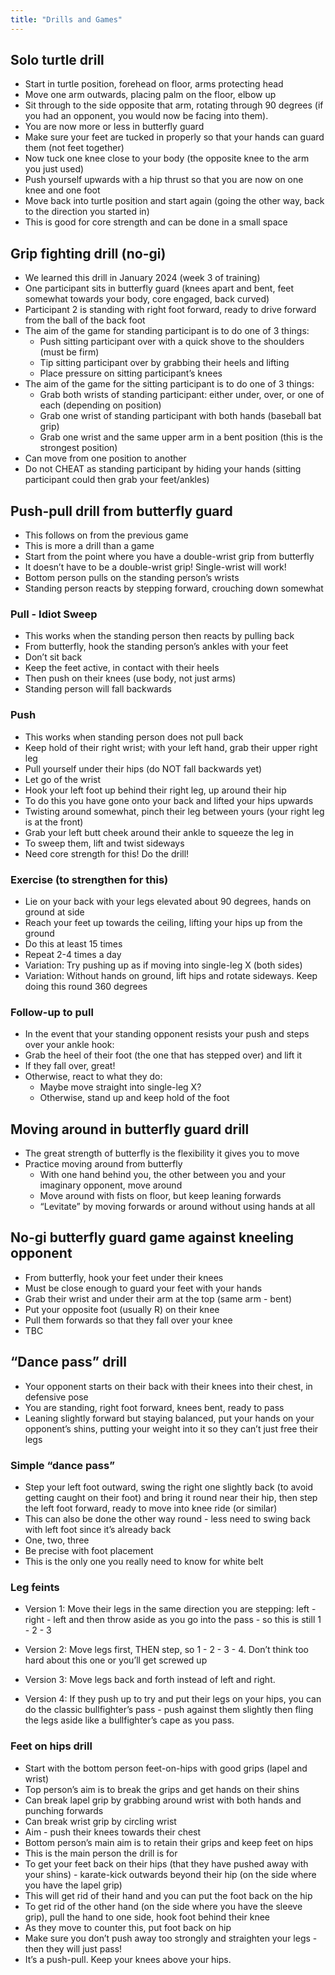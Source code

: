 ```yaml
---
title: "Drills and Games"
---
```


## Solo turtle drill 

- Start in turtle position, forehead on floor, arms protecting head
- Move one arm outwards, placing palm on the floor, elbow up
- Sit through to the side opposite that arm, rotating through 90 degrees (if you had an opponent, you would now be facing into them). 
- You are now more or less in butterfly guard 
- Make sure your feet are tucked in properly so that your hands can guard them (not feet together)
- Now tuck one knee close to your body (the opposite knee to the arm you just used)
- Push yourself upwards with a hip thrust so that you are now on one knee and one foot
- Move back into turtle position and start again (going the other way, back to the direction you started in)
- This is good for core strength and can be done in a small space


## Grip fighting drill (no-gi)

- We learned this drill in January 2024 (week 3 of training)
- One participant sits in butterfly guard (knees apart and bent, feet somewhat towards your body, core engaged, back curved)
- Participant 2 is standing with right foot forward, ready to drive forward from the ball of the back foot
- The aim of the game for standing participant is to do one of 3 things: 
  - Push sitting participant over with a quick shove to the shoulders (must be firm)
  - Tip sitting participant over by grabbing their heels and lifting
  - Place pressure on sitting participant's knees
- The aim of the game for the sitting participant is to do one of 3 things: 
  - Grab both wrists of standing participant: either under, over, or one of each (depending on position)
  - Grab one wrist of standing participant with both hands (baseball bat grip)
  - Grab one wrist and the same upper arm in a bent position (this is the strongest position)

- Can move from one position to another
- Do not CHEAT as standing participant by hiding your hands (sitting participant could then grab your feet/ankles)

## Push-pull drill from butterfly guard 

- This follows on from the previous game 
- This is more a drill than a game 
- Start from the point where you have a double-wrist grip from butterfly
- It doesn't have to be a double-wrist grip! Single-wrist will work! 
- Bottom person pulls on the standing person's wrists
- Standing person reacts by stepping forward, crouching down somewhat

### Pull - Idiot Sweep

- This works when the standing person then reacts by pulling back
- From butterfly, hook the standing person's ankles with your feet 
- Don't sit back
- Keep the feet active, in contact with their heels 
- Then push on their knees (use body, not just arms)
- Standing person will fall backwards

### Push 

- This works when standing person does not pull back
- Keep hold of their right wrist; with your left hand, grab their upper right leg
- Pull yourself under their hips (do NOT fall backwards yet)
- Let go of the wrist
- Hook your left foot up behind their right leg, up around their hip
- To do this you have gone onto your back and lifted your hips upwards
- Twisting around somewhat, pinch their leg between yours (your right leg is at the front)
- Grab your left butt cheek around their ankle to squeeze the leg in
- To sweep them, lift and twist sideways 
- Need core strength for this! Do the drill! 

### Exercise (to strengthen for this)

- Lie on your back with your legs elevated about 90 degrees, hands on ground at side
- Reach your feet up towards the ceiling, lifting your hips up from the ground
- Do this at least 15 times 
- Repeat 2-4 times a day
- Variation: Try pushing up as if moving into single-leg X (both sides)
- Variation: Without hands on ground, lift hips and rotate sideways. Keep doing this round 360 degrees

### Follow-up to pull

- In the event that your standing opponent resists your push and steps over your ankle hook: 
- Grab the heel of their foot (the one that has stepped over) and lift it 
- If they fall over, great! 
- Otherwise, react to what they do:
  - Maybe move straight into single-leg X? 
  - Otherwise, stand up and keep hold of the foot 


## Moving around in butterfly guard drill 

- The great strength of butterfly is the flexibility it gives you to move 
- Practice moving around from butterfly
  - With one hand behind you, the other between you and your imaginary opponent, move around 
  - Move around with fists on floor, but keep leaning forwards
  - "Levitate" by moving forwards or around without using hands at all 
  
## No-gi butterfly guard game against kneeling opponent 

- From butterfly, hook your feet under their knees 
- Must be close enough to guard your feet with your hands
- Grab their wrist and under their arm at the top (same arm - bent)
- Put your opposite foot (usually R) on their knee
- Pull them forwards so that they fall over your knee
- TBC

## "Dance pass" drill

- Your opponent starts on their back with their knees into their chest, in defensive pose
- You are standing, right foot forward, knees bent, ready to pass
- Leaning slightly forward but staying balanced, put your hands on your opponent's shins, putting your weight into it so they can't just free their legs

### Simple "dance pass"

- Step your left foot outward, swing the right one slightly back (to avoid getting caught on their foot) and bring it round near their hip, then step the left foot forward, ready to move into knee ride (or similar)
- This can also be done the other way round - less need to swing back with left foot since it's already back
- One, two, three
- Be precise with foot placement
- This is the only one you really need to know for white belt 

### Leg feints

- Version 1: Move their legs in the same direction you are stepping: left - right - left and then throw aside as you go into the pass - so this is still 1 - 2 - 3

- Version 2: Move legs first, THEN step, so 1 - 2 - 3 - 4. Don't think too hard about this one or you'll get screwed up

- Version 3: Move legs back and forth instead of left and right. 

- Version 4: If they push up to try and put their legs on your hips, you can do the classic bullfighter's pass - push against them slightly then fling the legs aside like a bullfighter's cape as you pass. 


### Feet on hips drill 

- Start with the bottom person feet-on-hips with good grips (lapel and wrist)
- Top person's aim is to break the grips and get hands on their shins
- Can break lapel grip by grabbing around wrist with both hands and punching forwards
- Can break wrist grip by circling wrist
- Aim - push their knees towards their chest 
- Bottom person's main aim is to retain their grips and keep feet on hips 
- This is the main person the drill is for 
- To get your feet back on their hips (that they have pushed away with your shins) - karate-kick outwards beyond their hip (on the side where you have the lapel grip)
- This will get rid of their hand and you can put the foot back on the hip 
- To get rid of the other hand (on the side where you have the sleeve grip), pull the hand to one side, hook foot behind their knee 
- As they move to counter this, put foot back on hip 
- Make sure you don't push away too strongly and straighten your legs - then they will just pass! 
- It's a push-pull. Keep your knees above your hips. 

